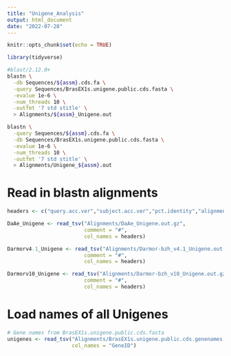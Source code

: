 ```yaml
---
title: "Unigene_Analysis"
output: html_document
date: "2022-07-28"
---
```


```r
knitr::opts_chunk$set(echo = TRUE)
```

```r
library(tidyverse)
```

```bash
#blast/2.12.0+
blastn \
  -db Sequences/${assm}.cds.fa \
  -query Sequences/BrasEX1s.unigene.public.cds.fasta \
  -evalue 1e-6 \
  -num_threads 10 \
  -outfmt '7 std stitle' \
  > Alignments/${assm}_Unigene.out

blastn \
  -query Sequences/${assm}.cds.fa \
  -db Sequences/BrasEX1s.unigene.public.cds.fasta \
  -evalue 1e-6 \
  -num_threads 10 \
  -outfmt '7 std stitle' \
  > Alignments/Unigene_${assm}.out
```

# Read in blastn alignments
```r
headers <- c("query.acc.ver","subject.acc.ver","pct.identity","alignment.length","mismatches","gap.opens","q.start","q.end","s.start","s.end","evalue","bit.score","subject.title")

DaAe_Unigene <- read_tsv("Alignments/DaAe_Unigene.out.gz",
                         comment = "#",
                         col_names = headers)

Darmorv4.1_Unigene <- read_tsv("Alignments/Darmor-bzh_v4.1_Unigene.out.gz",
                         comment = "#",
                         col_names = headers)

Darmorv10_Unigene <- read_tsv("Alignments/Darmor-bzh_v10_Unigene.out.gz",
                         comment = "#",
                         col_names = headers)
```

# Load names of all Unigenes
```r
# Gene names from BrasEX1s.unigene.public.cds.fasta
unigenes <- read_tsv("Alignments/BrasEX1s.unigene.public.cds.genenames.txt.gz",
                     col_names = "GeneID")
```


